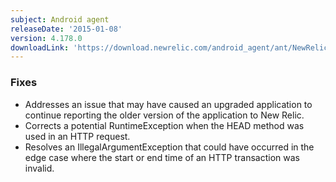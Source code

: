 ```yaml
---
subject: Android agent
releaseDate: '2015-01-08'
version: 4.178.0
downloadLink: 'https://download.newrelic.com/android_agent/ant/NewRelic_Android_Agent_4.178.0.zip'
---
```


### Fixes

* Addresses an issue that may have caused an upgraded application to continue reporting the older version of the application to New Relic.
* Corrects a potential RuntimeException when the HEAD method was used in an HTTP request.
* Resolves an IllegalArgumentException that could have occurred in the edge case where the start or end time of an HTTP transaction was invalid.

